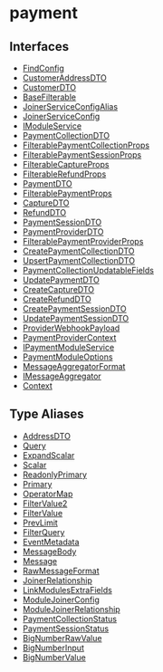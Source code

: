 
# payment

## Interfaces

- [FindConfig](../../payment/interfaces/payment.FindConfig/page.mdx)
- [CustomerAddressDTO](../../payment/interfaces/payment.CustomerAddressDTO/page.mdx)
- [CustomerDTO](../../payment/interfaces/payment.CustomerDTO/page.mdx)
- [BaseFilterable](../../payment/interfaces/payment.BaseFilterable/page.mdx)
- [JoinerServiceConfigAlias](../../payment/interfaces/payment.JoinerServiceConfigAlias/page.mdx)
- [JoinerServiceConfig](../../payment/interfaces/payment.JoinerServiceConfig/page.mdx)
- [IModuleService](../../payment/interfaces/payment.IModuleService/page.mdx)
- [PaymentCollectionDTO](../../payment/interfaces/payment.PaymentCollectionDTO/page.mdx)
- [FilterablePaymentCollectionProps](../../payment/interfaces/payment.FilterablePaymentCollectionProps/page.mdx)
- [FilterablePaymentSessionProps](../../payment/interfaces/payment.FilterablePaymentSessionProps/page.mdx)
- [FilterableCaptureProps](../../payment/interfaces/payment.FilterableCaptureProps/page.mdx)
- [FilterableRefundProps](../../payment/interfaces/payment.FilterableRefundProps/page.mdx)
- [PaymentDTO](../../payment/interfaces/payment.PaymentDTO/page.mdx)
- [FilterablePaymentProps](../../payment/interfaces/payment.FilterablePaymentProps/page.mdx)
- [CaptureDTO](../../payment/interfaces/payment.CaptureDTO/page.mdx)
- [RefundDTO](../../payment/interfaces/payment.RefundDTO/page.mdx)
- [PaymentSessionDTO](../../payment/interfaces/payment.PaymentSessionDTO/page.mdx)
- [PaymentProviderDTO](../../payment/interfaces/payment.PaymentProviderDTO/page.mdx)
- [FilterablePaymentProviderProps](../../payment/interfaces/payment.FilterablePaymentProviderProps/page.mdx)
- [CreatePaymentCollectionDTO](../../payment/interfaces/payment.CreatePaymentCollectionDTO/page.mdx)
- [UpsertPaymentCollectionDTO](../../payment/interfaces/payment.UpsertPaymentCollectionDTO/page.mdx)
- [PaymentCollectionUpdatableFields](../../payment/interfaces/payment.PaymentCollectionUpdatableFields/page.mdx)
- [UpdatePaymentDTO](../../payment/interfaces/payment.UpdatePaymentDTO/page.mdx)
- [CreateCaptureDTO](../../payment/interfaces/payment.CreateCaptureDTO/page.mdx)
- [CreateRefundDTO](../../payment/interfaces/payment.CreateRefundDTO/page.mdx)
- [CreatePaymentSessionDTO](../../payment/interfaces/payment.CreatePaymentSessionDTO/page.mdx)
- [UpdatePaymentSessionDTO](../../payment/interfaces/payment.UpdatePaymentSessionDTO/page.mdx)
- [ProviderWebhookPayload](../../payment/interfaces/payment.ProviderWebhookPayload/page.mdx)
- [PaymentProviderContext](../../payment/interfaces/payment.PaymentProviderContext/page.mdx)
- [IPaymentModuleService](../../payment/interfaces/payment.IPaymentModuleService/page.mdx)
- [PaymentModuleOptions](../../payment/interfaces/payment.PaymentModuleOptions/page.mdx)
- [MessageAggregatorFormat](../../payment/interfaces/payment.MessageAggregatorFormat/page.mdx)
- [IMessageAggregator](../../payment/interfaces/payment.IMessageAggregator/page.mdx)
- [Context](../../payment/interfaces/payment.Context/page.mdx)

## Type Aliases

- [AddressDTO](../../payment/types/payment.AddressDTO/page.mdx)
- [Query](../../payment/types/payment.Query/page.mdx)
- [ExpandScalar](../../payment/types/payment.ExpandScalar/page.mdx)
- [Scalar](../../payment/types/payment.Scalar/page.mdx)
- [ReadonlyPrimary](../../payment/types/payment.ReadonlyPrimary/page.mdx)
- [Primary](../../payment/types/payment.Primary/page.mdx)
- [OperatorMap](../../payment/types/payment.OperatorMap/page.mdx)
- [FilterValue2](../../payment/types/payment.FilterValue2/page.mdx)
- [FilterValue](../../payment/types/payment.FilterValue/page.mdx)
- [PrevLimit](../../payment/types/payment.PrevLimit/page.mdx)
- [FilterQuery](../../payment/types/payment.FilterQuery/page.mdx)
- [EventMetadata](../../payment/types/payment.EventMetadata/page.mdx)
- [MessageBody](../../payment/types/payment.MessageBody/page.mdx)
- [Message](../../payment/types/payment.Message/page.mdx)
- [RawMessageFormat](../../payment/types/payment.RawMessageFormat/page.mdx)
- [JoinerRelationship](../../payment/types/payment.JoinerRelationship/page.mdx)
- [LinkModulesExtraFields](../../payment/types/payment.LinkModulesExtraFields/page.mdx)
- [ModuleJoinerConfig](../../payment/types/payment.ModuleJoinerConfig/page.mdx)
- [ModuleJoinerRelationship](../../payment/types/payment.ModuleJoinerRelationship/page.mdx)
- [PaymentCollectionStatus](../../payment/types/payment.PaymentCollectionStatus/page.mdx)
- [PaymentSessionStatus](../../payment/types/payment.PaymentSessionStatus/page.mdx)
- [BigNumberRawValue](../../payment/types/payment.BigNumberRawValue/page.mdx)
- [BigNumberInput](../../payment/types/payment.BigNumberInput/page.mdx)
- [BigNumberValue](../../payment/types/payment.BigNumberValue/page.mdx)
